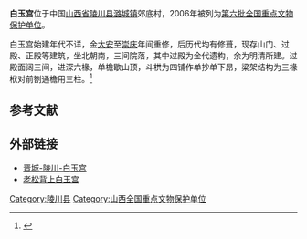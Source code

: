 {{coord|35|39|29|N|113|14|28|E|display=title|scale:10000}}
{{文物保护单位
| 级别 = 全国
| 名称 = 白玉宫
| 图片 = 
| 所在 = [[山西省|山西省]][[陵川县|陵川县]]
| 分类 = 古建筑
| 时代 = 金至清
| 编号 = [[第六批全国重点文物保护单位|第六批]]第386项
| 登录 = 2006年5月25日
}}

'''白玉宫'''位于中国[[山西省|山西省]][[陵川县|陵川县]][[潞城镇|潞城镇]]郊底村，2006年被列为[[第六批全国重点文物保护单位|第六批全国重点文物保护单位]]。

白玉宫始建年代不详，金[[大安_(金朝)|大安]]至[[崇庆|崇庆]]年间重修，后历代均有修葺，现存山门、过殿、正殿等建筑，坐北朝南，三间院落，其中过殿为金代遗构，余为明清所建。过殿面阔三间，进深六椽，单檐歇山顶，斗栱为四铺作单抄单下昂，梁架结构为三椽栿对前劄通檐用三柱。<ref>{{Cite book |author=国家文物局 编 |title=全国重点文物保护单位（第六批）·第Ⅳ卷 |publisher=文物出版社 |year=2008 |isbn=978-7-5010-2446-9 |pages=318 }}</ref>

==参考文献==
{{reflist}}

==外部链接==
*[http://blog.sina.com.cn/s/blog_647fcd980100i116.html 晋城-陵川-白玉宫] {{Wayback|url=http://blog.sina.com.cn/s/blog_647fcd980100i116.html |date=20190811200318 }}
*[http://hi.baidu.com/fjrh/blog/item/716eca17fac90f0ec83d6d83.html 老松背上白玉宫]{{Dead link|date=2020年3月 |bot=InternetArchiveBot |fix-attempted=yes }}

{{山西全国重点文物保护单位}}
{{中国木构建筑 (唐-宋)}}

{{DEFAULTSORT:bai}}
[[Category:陵川县|Category:陵川县]]
[[Category:山西全国重点文物保护单位|Category:山西全国重点文物保护单位]]